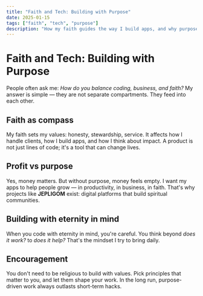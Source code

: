 ```yaml
---
title: "Faith and Tech: Building with Purpose"
date: 2025-01-15
tags: ["faith", "tech", "purpose"]
description: "How my faith guides the way I build apps, and why purpose matters as much as profit."
---
```


# Faith and Tech: Building with Purpose

People often ask me: *How do you balance coding, business, and faith?* My answer is simple — they are not separate compartments. They feed into each other.

## Faith as compass

My faith sets my values: honesty, stewardship, service. It affects how I handle clients, how I build apps, and how I think about impact. A product is not just lines of code; it's a tool that can change lives.

## Profit vs purpose

Yes, money matters. But without purpose, money feels empty. I want my apps to help people grow — in productivity, in business, in faith. That's why projects like **JEPLIGOM** exist: digital platforms that build spiritual communities.

## Building with eternity in mind

When you code with eternity in mind, you're careful. You think beyond *does it work?* to *does it help?* That's the mindset I try to bring daily.

## Encouragement

You don't need to be religious to build with values. Pick principles that matter to you, and let them shape your work. In the long run, purpose-driven work always outlasts short-term hacks.
